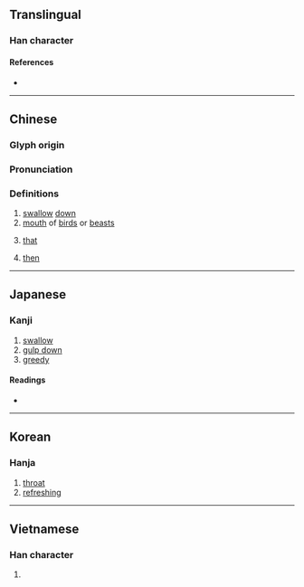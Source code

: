 {{also|哙}}
{{character info}}
==Translingual==

===Han character===
{{Han char|rn=30|rad=口|as=13|sn=16|four=68066|canj=ROMA|ids=⿰口會}}

====References====
* {{Han ref|kx=0211.040|dkj=04407|dj=0433.220|hdz=10693.030|uh=5672|ud=22130|bh=E944|bd=59716}}

----

==Chinese==
{{zh-forms|s=哙}}

===Glyph origin===
{{Han etym}}

===Pronunciation===
{{zh-pron
|m=kuài
|c=faai3
|h=pfs=
|md=guói/huòi
|mda=Cdo_that_huoi.ogg
|mn_note=huòi - vernacular; guói - literary
|mn=kōe
|w=
|mc=y
|oc=y
|cat=
}}

===Definitions===
{{zh-hanzi}}

# [[swallow]] [[down]]
# [[mouth]] of [[bird]]s or [[beast]]s
# {{lb|zh|Min Dong}} [[that]]
# {{lb|zh|Min Dong}} [[then]]

----

==Japanese==

===Kanji===
{{ja-kanji|grade=|rs=口13}}

# [[swallow]]
# [[gulp down]]
# [[greedy]]

====Readings====
* {{ja-readings
|goon=け
|kanon=かい
|kun=あか-るい, こころよ-い, すす-る, のど-
}}

----

==Korean==

===Hanja===
{{ko-hanja|hangeul=쾌|rv=kwae|mr=k'wae}}

# [[throat]]
# [[refreshing]]

----

==Vietnamese==

===Han character===
{{vi-hantu|[[khoái]], [[gọi]], [[còn]], [[gỏi]], [[gũi]], [[hỏi]], [[khoải]]|rs=口13}}

# {{rfdef|vi}}